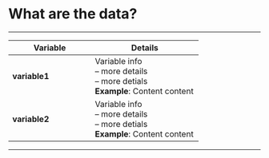 <!--
Describe the data to be analyzed and where it came from.
You may want to include a table about file or variable info.
-->

# **What are the data?**
***

Variable   | Details
---------- |-------------
**variable1**  | Variable info  <br> -- more details <br> -- more detials <br>  **Example**: Content content
**variable2**  | Variable info  <br> -- more details <br> -- more detials <br>  **Example**: Content content

***
